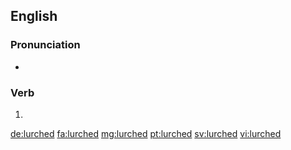 ==English==

===Pronunciation===
* {{rhymes|ɜː(ɹ)tʃt|lang=en}}

===Verb===
{{head|en}}

# {{en-past of|lurch}}

[[de:lurched]]
[[fa:lurched]]
[[mg:lurched]]
[[pt:lurched]]
[[sv:lurched]]
[[vi:lurched]]